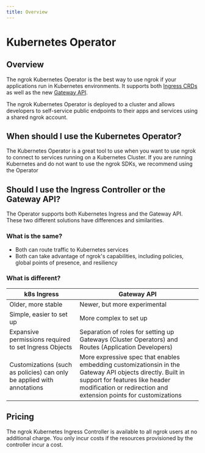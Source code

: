 ```yaml
---
title: Overview
---
```

# Kubernetes Operator

## Overview

The ngrok Kubernetes Operator is the best way to use ngrok if your
applications run in Kubernetes environments. It supports both [Ingress CRDs](https://kubernetes.io/docs/concepts/services-networking/ingress/) as well as the new [Gateway API](https://gateway-api.sigs.k8s.io/).

The ngrok Kubernetes Operator is deployed to a cluster and allows developers to self-service public endpoints to their apps and services using a shared ngrok account.


## When should I use the Kubernetes Operator?
The Kubernetes Operator is a great tool to use when you want to use ngrok to connect to services running on a Kubernetes Cluster. If you are running Kubernetes and do not want to use the ngrok SDKs, we recommend using the Operator

## Should I use the Ingress Controller or the Gateway API?

The Operator supports both Kubernetes Ingress and the Gateway API. These two different solutions have differences and similarities.

### What is the same?
* Both can route traffic to Kubernetes services
* Both can take advantage of ngrok's capabilities, including policies, global points of presence, and resiliency

### What is different?

| k8s Ingress                                                            | Gateway API                                                                                                                                                                                                     |
|------------------------------------------------------------------------|-----------------------------------------------------------------------------------------------------------------------------------------------------------------------------------------------------------------|
| Older, more stable                                                     | Newer, but more experimental                                                                                                                                                                                    |
| Simple, easier to set up                                               | More complex to set up                                                                                                                                                                                          |
| Expansive permissions required to set Ingress Objects                  | Separation of roles for setting up Gateways (Cluster Operators) and Routes (Application Developers)                                                                                                             |
| Customizations (such as policies) can only be applied with annotations | More expressive spec that enables embedding customizationsin in the Gateway API objects directly. Built in support for features like header modification or redirection and extension points for customizations |


## Pricing

The ngrok Kubernetes Ingress Controller is available to all ngrok users at no
additional charge. You only incur costs if the resources provisioned by the
controller incur a cost.